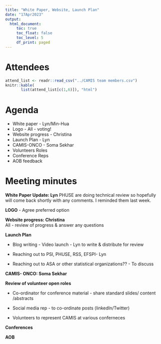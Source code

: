 ```yaml
---
title: "White Paper, Website, Launch Plan"
date: "17Apr2023"
output:
  html_document: 
     toc: true
     toc_float: false
     toc_level: 5
     df_print: paged
---
```


# Attendees

```r
attend_list <- readr::read_csv("../CAMIS team members.csv")
knitr::kable(
       list(attend_list[c(1,6)]), "html")
```

# Agenda

-   White paper - Lyn/Min-Hua
-   Logo - All - voting!
-   Website progress - Christina
-   Launch Plan - Lyn
-   CAMIS-ONCO - Soma Sekhar
-   Volunteers Roles
-   Conference Reps
-   AOB feedback

# Meeting minutes

**White Paper Update: Lyn** PHUSE are doing technical review so hopefully will come back shortly with any comments. I reminded them last week.

**LOGO** - Agree preferred option

**Website progress: Christina\
**All - review of progress & answer any questions

**Launch Plan**

-   Blog writing - Video launch - Lyn to write & distribute for review

-   Reaching out to PSI, PHUSE, RSS, EFSPI- Lyn

-   Reaching out to ASA or other statistical organizations?? - To discuss

**CAMIS- ONCO: Soma Sekhar**

**Review of volunteer open roles**

-   Co-ordinator for conference material - share standard slides/ content /abstracts

```{=html}
<!-- -->
```
-   Social media rep - to co-ordinate posts (linkedIn/Twitter)

-   Volunteers to represent CAMIS at various conferneces

**Conferences**

**AOB**
